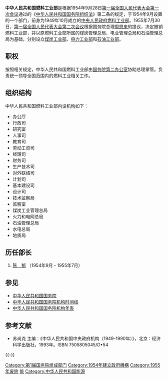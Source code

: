 {{Infobox PRCG
|机构名称 = 中华人民共和国燃料工业部
|标志1 = National Emblem of the People's Republic of China.svg
|成立时间 = 1954年
|撤销时间 = 1955年
|接替者 = [[中华人民共和国煤炭工业部|中华人民共和国煤炭工业部]]<br />[[中华人民共和国电力工业部|中华人民共和国电力工业部]]<br />[[中华人民共和国石油工业部|中华人民共和国石油工业部]]
|上级机构 = [[国务院第二办公室|国务院第二办公室]]
|机构类型 = [[国务院组成部门|国务院组成部门]]部门
|行政级别=正部级
}}

'''中华人民共和国燃料工业部'''是根据1954年9月28日[[第一届全国人民代表大会第一次会议|第一届全国人民代表大会第一次会议]]通过的《[[s:中华人民共和国国务院组织法|中华人民共和国国务院组织法]]》第二条的规定，于1954年9月设置的一个部门，前身为1949年10月成立的[[中央人民政府燃料工业部|中央人民政府燃料工业部]]。1955年7月30日，[[第一届全国人民代表大会第二次会议|第一届全国人民代表大会第二次会议]]根据国务院总理[[周恩来|周恩来]]的提议，决定撤销燃料工业部，并以原燃料工业部所属的煤炭管理总局、电业管理总局和石油管理总局为基础，分别设立[[中华人民共和国煤炭工业部|煤炭工业部]]、[[中华人民共和国电力工业部|电力工业部]]和[[中华人民共和国石油工业部|石油工业部]]。

== 职权 ==
按照相关规定，中华人民共和国燃料工业部由[[国务院第二办公室|国务院第二办公室]]协助总理掌管。负责统一领导全国范围内的燃料工业相关工作。

== 组织结构 ==
中华人民共和国燃料工业部内设机构如下：
*办公厅
*行政司
*研究室
*人事司
*教育司
*劳动工资司
*经理司
*财务司
*生产技术司
*对外联络司
*计划司
*基本建设司
*设计司
*技术监察局
*监察室
*煤炭工业管理总局
*火力和电网总局
*石油管理总局
*水电总局
*地质局

== 历任部长 ==
# [[陈郁_(政治人物)|陈　郁]] （1954年9月 - 1955年7月）

== 参见 ==
* [[中华人民共和国国务院|中华人民共和国国务院]]
* [[中华人民共和国国务院机构时间线|中华人民共和国国务院机构时间线]]
* [[中华人民共和国国务院机构年表|中华人民共和国国务院机构年表]]

== 参考文献 ==
* 苏尚尧 主编：《中华人民共和国中央政府机构（1949-1990年）》，北京：经济科学出版社，1993年。ISBN 7505805045/D•54

{{-}}
{{Template group
|list =
{{1954年中华人民共和国国务院}}
}}
{{gov-stub}}

[[Category:第1届国务院组成部门|Category:第1届国务院组成部门]]
[[Category:1954年建立政府機構|Category:1954年建立政府機構]]
[[Category:1955年废除|Category:1955年废除]]
[[Category:国务院已撤销各部|能]]
[[Category:中华人民共和国能源|Category:中华人民共和国能源]]